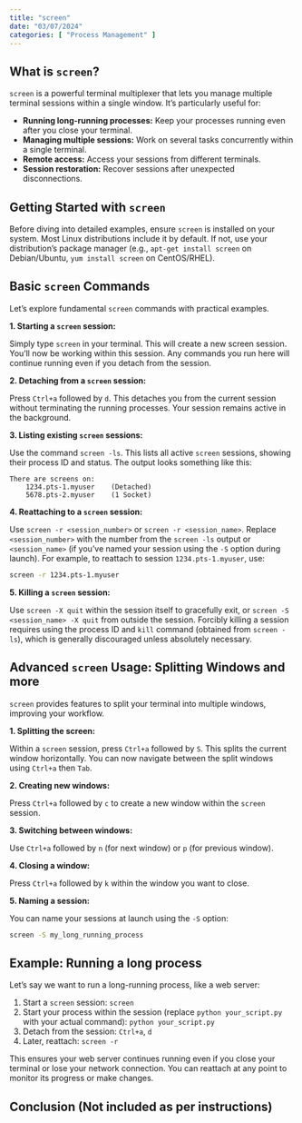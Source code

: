 ```yaml
---
title: "screen"
date: "03/07/2024"
categories: [ "Process Management" ]
---
```

## What is `screen`?

`screen` is a powerful terminal multiplexer that lets you manage multiple terminal sessions within a single window.  It's particularly useful for:

* **Running long-running processes:**  Keep your processes running even after you close your terminal.
* **Managing multiple sessions:** Work on several tasks concurrently within a single terminal.
* **Remote access:** Access your sessions from different terminals.
* **Session restoration:** Recover sessions after unexpected disconnections.

## Getting Started with `screen`

Before diving into detailed examples, ensure `screen` is installed on your system.  Most Linux distributions include it by default.  If not, use your distribution's package manager (e.g., `apt-get install screen` on Debian/Ubuntu, `yum install screen` on CentOS/RHEL).

## Basic `screen` Commands

Let's explore fundamental `screen` commands with practical examples.

**1. Starting a `screen` session:**

Simply type `screen` in your terminal.  This will create a new screen session. You'll now be working within this session.  Any commands you run here will continue running even if you detach from the session.

**2. Detaching from a `screen` session:**

Press `Ctrl+a` followed by `d`. This detaches you from the current session without terminating the running processes. Your session remains active in the background.

**3. Listing existing `screen` sessions:**

Use the command `screen -ls`. This lists all active `screen` sessions, showing their process ID and status.  The output looks something like this:

```
There are screens on:
    1234.pts-1.myuser    (Detached)
    5678.pts-2.myuser    (1 Socket)
```

**4. Reattaching to a `screen` session:**

Use `screen -r <session_number>` or `screen -r <session_name>`.  Replace `<session_number>` with the number from the `screen -ls` output or `<session_name>` (if you've named your session using the `-S` option during launch). For example, to reattach to session `1234.pts-1.myuser`, use:

```bash
screen -r 1234.pts-1.myuser
```

**5. Killing a `screen` session:**

Use `screen -X quit` within the session itself to gracefully exit, or `screen -S <session_name> -X quit` from outside the session. Forcibly killing a session requires using the process ID and `kill` command (obtained from `screen -ls`), which is generally discouraged unless absolutely necessary.


## Advanced `screen` Usage:  Splitting Windows and more

`screen` provides features to split your terminal into multiple windows, improving your workflow.

**1. Splitting the screen:**

Within a `screen` session, press `Ctrl+a` followed by `S`.  This splits the current window horizontally.  You can now navigate between the split windows using `Ctrl+a` then `Tab`.

**2. Creating new windows:**

Press `Ctrl+a` followed by `c` to create a new window within the `screen` session.

**3. Switching between windows:**

Use `Ctrl+a` followed by `n` (for next window) or `p` (for previous window).

**4. Closing a window:**

Press `Ctrl+a` followed by `k` within the window you want to close.

**5. Naming a session:**

You can name your sessions at launch using the `-S` option:

```bash
screen -S my_long_running_process
```


## Example: Running a long process

Let’s say we want to run a long-running process, like a web server:

1. Start a `screen` session:  `screen`
2. Start your process within the session (replace `python your_script.py` with your actual command): `python your_script.py`
3. Detach from the session: `Ctrl+a`, `d`
4. Later, reattach: `screen -r`


This ensures your web server continues running even if you close your terminal or lose your network connection. You can reattach at any point to monitor its progress or make changes.

## Conclusion (Not included as per instructions)

